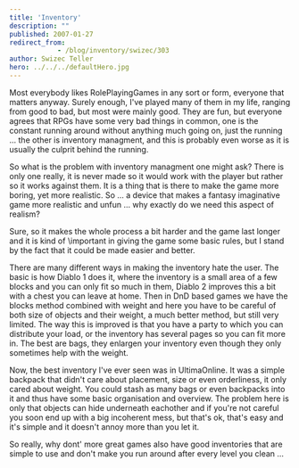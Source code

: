 ```yaml
---
title: 'Inventory'
description: ""
published: 2007-01-27
redirect_from: 
            - /blog/inventory/swizec/303
author: Swizec Teller
hero: ../../../defaultHero.jpg
---
```

Most everybody likes RolePlayingGames in any sort or form, everyone that matters anyway. Surely enough, I've played many of them in my life, ranging from good to bad, but most were mainly good. They are fun, but everyone agrees that RPGs have some very bad things in common, one is the constant running around without anything much going on, just the running ... the other is inventory managment, and this is probably even worse as it is usually the culprit behind the running.

So what is the problem with inventory managment one might ask? There is only one really, it is never made so it would work with the player but rather so it works against them. It is a thing that is there to make the game more boring, yet more realistic. So ... a device that makes a fantasy imaginative game more realistic and unfun ... why exactly do we need this aspect of realism?

Sure, so it makes the whole process a bit harder and the game last longer and it is kind of \\important in giving the game some basic rules, but I stand by the fact that it could be made easier and better.

There are many different ways in making the inventory hate the user. The basic is how Diablo 1 does it, where the inventory is a small area of a few blocks and you can only fit so much in them, Diablo 2 improves this a bit with a chest you can leave at home. Then in DnD based games we have the blocks method combined with weight and here you have to be careful of both size of objects and their weight, a much better method, but still very limited. The way this is improved is that you have a party to which you can distribute your load, or the inventory has several pages so you can fit more in. The best are bags, they enlargen your inventory even though they only sometimes help with the weight.

Now, the best inventory I've ever seen was in UltimaOnline. It was a simple backpack that didn't care about placement, size or even orderliness, it only cared about weight. You could stash as many bags or even backpacks into it and thus have some basic organisation and overview. The problem here is only that objects can hide underneath eachother and if you're not careful you soon end up with a big incoherent mess, but that's ok, that's easy and it's simple and it doesn't annoy more than you let it.

So really, why dont' more great games also have good inventories that are simple to use and don't make you run around after every level you clean ...